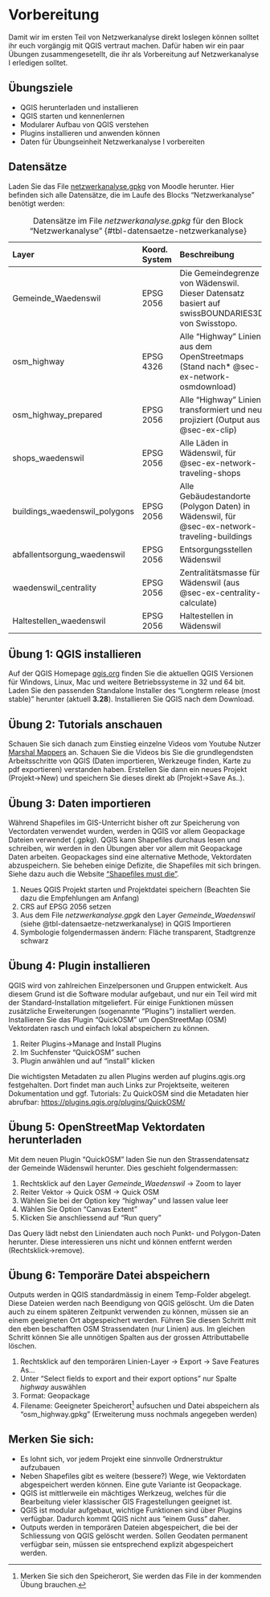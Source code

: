
# Vorbereitung

Damit wir im ersten Teil von Netzwerkanalyse direkt loslegen können solltet ihr euch vorgängig mit QGIS vertraut machen. Dafür haben wir ein paar Übungen zusammengesetellt, die ihr als Vorbereitung auf Netzwerkanalyse I erledigen solltet.

:::{.callout-note}
## Übungsziele

- QGIS herunterladen und installieren
- QGIS starten und kennenlernen
- Modularer Aufbau von QGIS verstehen
- Plugins installieren und anwenden können
- Daten für Übungseinheit Netzwerkanalyse I vorbereiten
:::

## Datensätze

Laden Sie das File [netzwerkanalyse.gpkg](https://moodle.zhaw.ch/mod/resource/view.php?id=662257) von Moodle herunter. 
Hier befinden sich alle Datensätze, die im Laufe des Blocks "Netzwerkanalyse" benötigt werden:

| Layer | Koord. System | Beschreibung | 
|:---|:---|:---|
| Gemeinde_Waedenswil | EPSG 2056 | Die Gemeindegrenze von Wädenswil. Dieser Datensatz basiert auf swissBOUNDARIES3D von Swisstopo. |
| osm_highway | EPSG 4326 | Alle "Highway" Linien aus dem OpenStreetmaps (Stand  nach* @sec-ex-network-osmdownload) |
| osm_highway_prepared | EPSG 2056 | Alle "Highway" Linien transformiert und neu projiziert (Output aus @sec-ex-clip) |
| shops_waedenswil | EPSG 2056 | Alle Läden in Wädenswil, für @sec-ex-network-traveling-shops |
| buildings_waedenswil_polygons | EPSG 2056 | Alle Gebäudestandorte (Polygon Daten) in Wädenswil, für @sec-ex-network-traveling-buildings |
| abfallentsorgung_waedenswil | EPSG 2056 | Entsorgungsstellen Wädenswil |
| waedenswil_centrality | EPSG 2056 | Zentralitätsmasse für Wädenswil (aus @sec-ex-centrality-calculate) |
| Haltestellen_waedenswil | EPSG 2056 | Haltestellen in Wädenswil |

: Datensätze im File *netzwerkanalyse.gpkg* für den Block "Netzwerkanalyse" {#tbl-datensaetze-netzwerkanalyse}

## Übung 1: QGIS installieren

Auf der QGIS Homepage [qgis.org](https://www.qgis.org/de/site/forusers/download.html) finden Sie die aktuellen QGIS Versionen für Windows, Linux, Mac und weitere Betriebssysteme in 32 und 64 bit. Laden Sie den passenden Standalone Installer des "Longterm release (most stable)" herunter (aktuell **3.28**). Installieren Sie QGIS nach dem Download.

## Übung 2: Tutorials anschauen

Schauen Sie sich danach zum Einstieg einzelne Videos vom Youtube Nutzer [Marshal Mappers](https://www.youtube.com/channel/UCKwC9hcJr-4mgsNUeJzMAvA/videos) an. Schauen Sie die Videos bis Sie die grundlegendsten Arbeitsschritte von QGIS (Daten importieren, Werkzeuge finden, Karte zu pdf exportieren) verstanden haben. Erstellen Sie dann ein neues Projekt (Projekt→New) und speichern Sie dieses direkt ab (Projekt→Save As..). 

## Übung 3: Daten importieren

Während Shapefiles im GIS-Unterricht bisher oft zur Speicherung von Vectordaten verwendet wurden, werden in QGIS vor allem Geopackage Dateien verwendet (.gpkg). QGIS kann Shapefiles durchaus lesen und schreiben, wir werden in den Übungen aber vor allem mit Geopackage Daten arbeiten. Geopackages sind eine alternative Methode, Vektordaten abzuspeichern. Sie beheben einige Defizite, die Shapefiles mit sich bringen. Siehe dazu auch die Website ["Shapefiles must die"](http://switchfromshapefile.org/). 

1. Neues QGIS Projekt starten und Projektdatei speichern (Beachten Sie dazu die Empfehlungen am Anfang)
2. CRS auf EPSG 2056 setzen
3. Aus dem File *netzwerkanalyse.gpgk* den Layer *Gemeinde_Waedenswil* (siehe @tbl-datensaetze-netzwerkanalyse) in QGIS Importieren
4. Symbologie folgendermassen ändern: Fläche transparent, Stadtgrenze schwarz

## Übung 4: Plugin installieren {#sec-ex-network-plugins}

QGIS wird von zahlreichen Einzelpersonen und Gruppen entwickelt. Aus diesem Grund ist die Software modular aufgebaut, und nur ein Teil wird mit der Standard-Installation mitgeliefert. Für einige Funktionen müssen zusätzliche Erweiterungen (sogenannte "Plugins") installiert werden. Installieren Sie das Plugin "QuickOSM" um OpenStreetMap (OSM) Vektordaten rasch und einfach lokal abspeichern zu können.

1. Reiter Plugins→Manage and Install Plugins
2. Im Suchfenster "QuickOSM" suchen
3. Plugin anwählen und auf "install" klicken

Die wichtigsten Metadaten zu allen Plugins werden auf plugins.qgis.org festgehalten. Dort findet man auch Links zur Projektseite, weiteren Dokumentation und ggf. Tutorials: Zu QuickOSM sind die Metadaten hier abrufbar: [https://plugins.qgis.org/plugins/QuickOSM/](https://plugins.qgis.org/plugins/QuickOSM/)

## Übung 5: OpenStreetMap Vektordaten herunterladen {#sec-ex-network-osmdownload}

Mit dem neuen Plugin "QuickOSM" laden Sie nun den Strassendatensatz der Gemeinde Wädenswil herunter. Dies geschieht folgendermassen:

1. Rechtsklick auf den Layer *Gemeinde_Waedenswil* → Zoom to layer
2. Reiter Vektor → Quick OSM → Quick OSM
3. Wählen Sie bei der Option key "highway" und lassen value leer
4. Wählen Sie Option "Canvas Extent"
5. Klicken Sie anschliessend auf "Run query"

Das Query lädt nebst den Liniendaten auch noch Punkt- und Polygon-Daten herunter. Diese interessieren uns nicht und können entfernt werden (Rechtsklick→remove).

## Übung 6: Temporäre Datei abspeichern

Outputs werden in QGIS standardmässig in einem Temp-Folder abgelegt. Diese Dateien werden nach Beendigung von QGIS gelöscht. Um die Daten auch zu einem späteren Zeitpunkt verwenden zu können, müssen sie an einem geeigneten Ort abgespeichert werden. Führen Sie diesen Schritt mit den eben beschafften OSM Strassendaten (nur Linien) aus. Im gleichen Schritt können Sie alle unnötigen Spalten aus der grossen Attributtabelle löschen.

1. Rechtsklick auf den temporären Linien-Layer → Export → Save Features As...
2. Unter "Select fields to export and their export options" nur Spalte *highway* auswählen
3. Format: Geopackage
4. Filename: Geeigneter Speicherort[^speicherort] aufsuchen und Datei abspeichern als "osm_highway.gpkg"
   (Erweiterung muss nochmals angegeben werden)

[^speicherort]: Merken Sie sich den Speicherort, Sie werden das File in der kommenden Übung brauchen.

:::{.callout-note}
## Merken Sie sich:

- Es lohnt sich, vor jedem Projekt eine sinnvolle Ordnerstruktur aufzubauen
- Neben Shapefiles gibt es weitere (bessere?) Wege, wie Vektordaten abgespeichert werden können. Eine gute Variante ist Geopackage.
- QGIS ist mittlerweile ein mächtiges Werkzeug, welches für die Bearbeitung vieler klassischer GIS Fragestellungen geeignet ist.
- QGIS ist modular aufgebaut, wichtige Funktionen sind über Plugins verfügbar. Dadurch kommt QGIS nicht aus "einem Guss" daher.
- Outputs werden in temporären Dateien abgespeichert, die bei der Schliessung von QGIS gelöscht werden. Sollen Geodaten permanent verfügbar sein, müssen sie entsprechend explizit abgespeichert werden.
:::